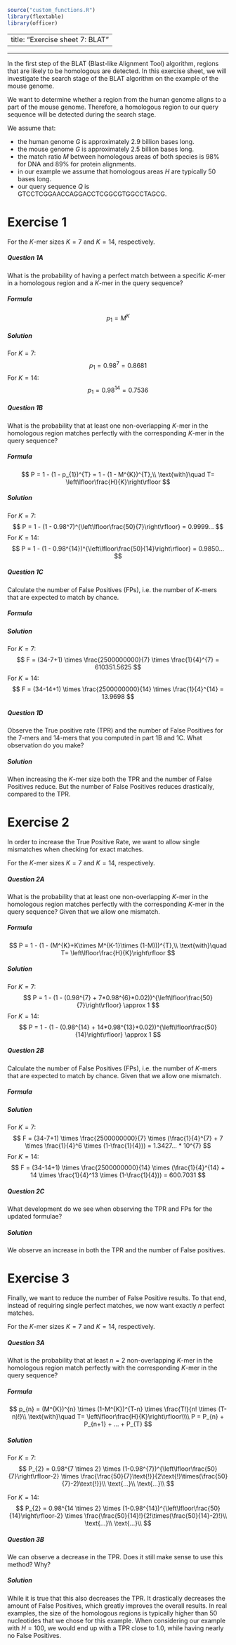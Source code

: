 ```r
source("custom_functions.R")
library(flextable)
library(officer)

```

---
title: "Exercise sheet 7: BLAT"
---

---------------------------------

In the first step of the BLAT (Blast-like Alignment Tool) algorithm, regions that are likely to be homologous are detected.
In this exercise sheet, we will investigate the search stage of the BLAT algorithm on the example of the mouse genome.

We want to determine whether a region from the human genome aligns to a part of the mouse genome.
Therefore, a homologous region to our query sequence will be detected during the search stage.

We assume that:

* the human genome $G$ is approximately $2.9$ billion bases long.
* the mouse genome $G$ is approximately $2.5$ billion bases long.
* the match ratio $M$ between homologous areas of both species is $98\%$ for DNA and $89\%$ for protein alignments.
* in our example we assume that homologous areas $H$ are typically $50$ bases long. 
* our query sequence $Q$ is GTCCTCGGAACCAGGACCTCGGCGTGGCCTAGCG.

# Exercise 1

For the $K$-mer sizes $K=7$ and $K=14$, respectively. 

#### {.tabset}

##### Question 1A
::: {.question data-latex=""}
What is the probability of having a perfect match between a specific $K$-mer in a homologous region and a $K$-mer in the query sequence?
:::

##### Formula
::: {.answer data-latex=""}
$$
p_{1} = M^K
$$
:::
##### Solution
::: {.answer data-latex=""}
For $K=7$:
$$
p_{1} = 0.98^{7} = 0.8681
$$
For $K=14$:
$$
p_{1} = 0.98^{14} = 0.7536
$$
:::
#### {-}

#### {.tabset}

##### Question 1B

::: {.question data-latex=""}
What is the probability that at least one non-overlapping $K$-mer in the homologous region matches perfectly with the corresponding $K$-mer in the query sequence?
:::

##### Formula
::: {.answer data-latex=""}
$$
P = 1 - (1 - p_{1})^{T} = 1 - (1 - M^{K})^{T},\\
\text{with}\quad T= \left\lfloor\frac{H}{K}\right\rfloor
$$
:::

##### Solution
::: {.answer data-latex=""}
For $K=7$:
$$
P = 1 - (1 - 0.98^7)^{\left\lfloor\frac{50}{7}\right\rfloor} = 0.9999... 
$$
For $K=14$:
$$
P = 1 - (1 - 0.98^{14})^{\left\lfloor\frac{50}{14}\right\rfloor} = 0.9850... 
$$
:::

#### {-}

#### {.tabset}

##### Question 1C

::: {.question data-latex=""}
Calculate the number of False Positives (FPs), i.e. the number of $K$-mers that are expected to match by chance.
:::

##### Formula
::: {.answer data-latex=""}
\begin{align*}
F &= (Q-K+1) \times \bigg(\frac{G}{K}\bigg) \times \bigg(\frac{1}{A}\bigg)^{K},\\
&A: \text{the alphabet size}\\
&Q: \text{the query length in bases}\\
&G: \text{the genome size in bases}
\end{align*}
:::

##### Solution
::: {.answer data-latex=""}
For $K=7$:
$$
F = (34-7+1) \times \frac{2500000000}{7} \times \frac{1}{4}^{7} = 610351.5625
$$
For $K=14$:
$$
F = (34-14+1) \times \frac{2500000000}{14} \times \frac{1}{4}^{14} = 13.9698
$$
:::
#### {-}

#### {.tabset}
##### Question 1D

::: {.question data-latex=""}
Observe the True positive rate (TPR) and the number of False Positives for the $7$-mers and $14$-mers that you computed in part 1B and 1C.
What observation do you make?
:::

##### Solution
::: {.answer data-latex=""}
When increasing the $K$-mer size both the TPR and the number of False Positives reduce. 
But the number of False Positives reduces drastically, compared to the TPR.
:::
#### {-}



# Exercise 2

In order to increase the True Positive Rate, we want to allow single mismatches when checking for exact matches.

For the $K$-mer sizes $K=7$ and $K=14$, respectively.


#### {.tabset}

##### Question 2A
::: {.question data-latex=""}
What is the probability that at least one non-overlapping $K$-mer in the homologous region matches perfectly with the corresponding $K$-mer in the query sequence? Given that we allow one mismatch.
:::

##### Formula
::: {.answer data-latex=""}
$$
P = 1 - (1 - (M^{K}+K\times M^{K-1}\times (1-M)))^{T},\\
\text{with}\quad T= \left\lfloor\frac{H}{K}\right\rfloor
$$
:::

##### Solution
::: {.answer data-latex=""}
For $K=7$:
$$
P = 1 - (1 - (0.98^{7} + 7*0.98^{6}*0.02))^{\left\lfloor\frac{50}{7}\right\rfloor} \approx 1
$$
For $K=14$:
$$
P = 1 - (1 - (0.98^{14} + 14*0.98^{13}*0.02))^{\left\lfloor\frac{50}{14}\right\rfloor} \approx 1
$$
:::
#### {-}

#### {.tabset}
##### Question 2B
::: {.question data-latex=""}
Calculate the number of False Positives (FPs), i.e. the number of $K$-mers that are expected to match by chance. Given that we allow one mismatch.

:::

##### Formula
::: {.answer data-latex=""}
\begin{align*}
F &= (Q-K+1) \times \bigg(\frac{G}{K}\bigg) \times \Bigg[\bigg(\frac{1}{A}\bigg)^{K} + K \times \bigg(\frac{1}{A}\bigg)^{K-1} \times \bigg(1-\frac{1}{A}\bigg)\Bigg],\\
&A: \text{the alphabet size}\\
&Q: \text{the query length in bases}\\
&G: \text{the genome size in bases}
\end{align*}
:::

##### Solution
::: {.answer data-latex=""}
For $K=7$:
$$
F = (34-7+1) \times \frac{2500000000}{7} \times (\frac{1}{4}^{7} + 7 \times \frac{1}{4}^6 \times (1-\frac{1}{4})) = 1.3427... * 10^{7}  
$$
For $K=14$:
$$
F = (34-14+1) \times \frac{2500000000}{14} \times (\frac{1}{4}^{14} + 14 \times \frac{1}{4}^13 \times (1-\frac{1}{4})) = 600.7031  
$$
:::

#### {-}

#### {.tabset}
##### Question 2C
::: {.question data-latex=""}
What development do we see when observing the TPR and FPs for the updated formulae?
:::

##### Solution
::: {.answer data-latex=""}
We observe an increase in both the TPR and the number of False positives.
:::
#### {-}

# Exercise 3

Finally, we want to reduce the number of False Positive results. To that end, instead of requiring single perfect matches, we now want exactly $n$ perfect matches.

For the $K$-mer sizes $K=7$ and $K=14$, respectively.

#### {.tabset}

##### Question 3A
::: {.question data-latex=""}
What is the probability that at least $n=2$ non-overlapping $K$-mer in the homologous region match perfectly with the corresponding $K$-mer in the query sequence? 
:::

##### Formula
::: {.answer data-latex=""}
$$
p_{n} = (M^{K})^{n} \times (1-M^{K})^{T-n} \times \frac{T!}{n! \times (T-n)!}\\
\text{with}\quad T= \left\lfloor\frac{H}{K}\right\rfloor\\\\
P = P_{n} + P_{n+1} + ... + P_{T}
$$
:::

##### Solution
::: {.answer data-latex=""}
For $K=7$:
$$
P_{2} = 0.98^{7 \times 2} \times (1-0.98^{7})^{\left\lfloor\frac{50}{7}\right\rfloor-2} \times \frac{\frac{50}{7}\text{!}}{2\text{!}\times(\frac{50}{7}-2)\text{!}}\\
\text{...}\\
\text{...}\\
$$
\begin{align*}
P &= P_{2} + P_{3} + P_{4} + P_{5} + P_{6} + P_{7}\\
  &= 0.000631 + 0.006925 + 0.045591 + 0.180074 + 0.395142 + 0.371601\\
  &= 0.999967...
\end{align*}

For $K=14$:
$$
P_{2} = 0.98^{14 \times 2} \times (1-0.98^{14})^{\left\lfloor\frac{50}{14}\right\rfloor-2} \times \frac{\frac{50}{14}!}{2!\times(\frac{50}{14}-2)!}\\
\text{...}\\
\text{...}\\
$$
\begin{align*}
P &= P_{2} + P_{3}\\
  &= 0.419776 + 0.428050\\
  &= 0.847827...
\end{align*}
:::
#### {-}

#### {.tabset}
##### Question 3B
::: {.question data-latex=""}
We can observe a decrease in the TPR. Does it still make sense to use this method? Why?
:::

##### Solution
::: {.answer data-latex=""}
While it is true that this also decreases the TPR. It drastically decreases the amount of False Positives, which greatly improves the overall results.
In real examples, the size of the homologous regions is typically higher than 50 nucleotides that we chose for this example. When considering our example with $H=100$, we would end up with a TPR close to 1.0, while having nearly no False Positives.
:::
#### {-}


